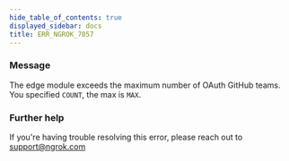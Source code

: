 ```yaml
---
hide_table_of_contents: true
displayed_sidebar: docs
title: ERR_NGROK_7057
---
```


### Message

The edge module exceeds the maximum number of OAuth GitHub teams. You specified `COUNT`, the max is `MAX`.

### Further help

If you're having trouble resolving this error, please reach out to [support@ngrok.com](mailto:support@ngrok.com?subject=Help%20with%20ERR_NGROK_7057)

